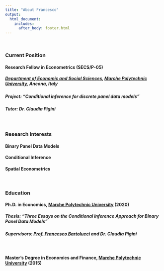 ```yaml
---
title: "About Francesco"
output: 
  html_document:
    includes:
      after_body: footer.html
---
```

<p>&nbsp;</p>

### **Current Position**

#### **Research Fellow** in **Econometrics** (SECS/P-05)
##### [Department of Economic and Social Sciences](https://www.dises.univpm.it/){target="_blank"}, [Marche Polytechnic University](https://www.univpm.it/Entra/){target="_blank"}, Ancona, Italy
    
##### Project: “*Conditional inference for discrete panel data models*”
##### Tutor: Dr. Claudia Pigini



<p>&nbsp;</p>

### **Research Interests**

#### Binary Panel Data Models

#### Conditional Inference

#### Spatial Econometrics


<p>&nbsp;</p>

### **Education**

#### Ph.D. in Economics, [Marche Polytechnic University](https://www.univpm.it/Entra/){target="_blank"} (2020)
    
#####  Thesis: “*Three Essays on the Conditional Inference Approach for Binary Panel Data Models*”
##### Supervisors: [Prof. Francesco Bartolucci](https://sites.google.com/site/bartstatistics/){target="_blank"} and Dr. Claudia Pigini

<p>&nbsp;</p>
#### Master's Degree in Economics and Finance, [Marche Polytechnic University](https://www.univpm.it/Entra/){target="_blank"} (2015)
